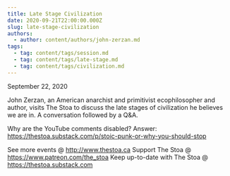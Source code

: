 ```yaml
---
title: Late Stage Civilization
date: 2020-09-21T22:00:00.000Z
slug: late-stage-civilization
authors:
  - author: content/authors/john-zerzan.md
tags:
  - tag: content/tags/session.md
  - tag: content/tags/late-stage.md
  - tag: content/tags/civilization.md
---
```


September 22, 2020

John Zerzan, an American anarchist and primitivist ecophilosopher and author, visits The Stoa to discuss the late stages of civilization he believes we are in. A conversation followed by a Q&A.

Why are the YouTube comments disabled? Answer: https://thestoa.substack.com/p/stoic-punk-or-why-you-should-stop

See more events @ http://www.thestoa.ca
Support The Stoa @ https://www.patreon.com/the_stoa
Keep up-to-date with The Stoa @ https://thestoa.substack.com
